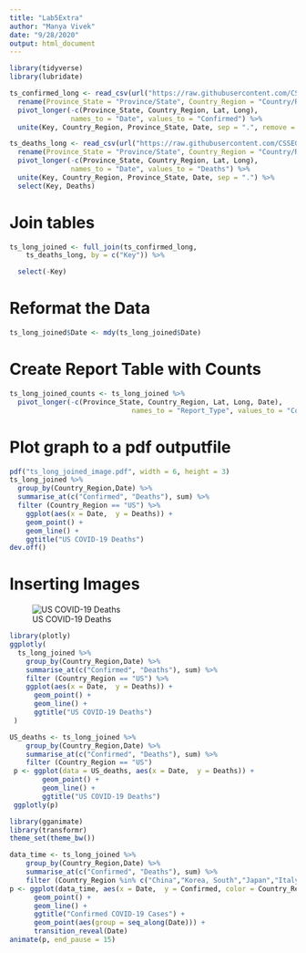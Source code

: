 ```yaml
---
title: "Lab5Extra"
author: "Manya Vivek"
date: "9/28/2020"
output: html_document
---
```


```r
library(tidyverse)
library(lubridate)
```

```r
ts_confirmed_long <- read_csv(url("https://raw.githubusercontent.com/CSSEGISandData/COVID-19/master/csse_covid_19_data/csse_covid_19_time_series/time_series_covid19_confirmed_global.csv")) %>% 
  rename(Province_State = "Province/State", Country_Region = "Country/Region") %>% 
  pivot_longer(-c(Province_State, Country_Region, Lat, Long), 
               names_to = "Date", values_to = "Confirmed") %>% 
  unite(Key, Country_Region, Province_State, Date, sep = ".", remove = FALSE )
```

```r
ts_deaths_long <- read_csv(url("https://raw.githubusercontent.com/CSSEGISandData/COVID-19/master/csse_covid_19_data/csse_covid_19_time_series/time_series_covid19_deaths_global.csv")) %>%
  rename(Province_State = "Province/State", Country_Region = "Country/Region") %>% 
  pivot_longer(-c(Province_State, Country_Region, Lat, Long), 
               names_to = "Date", values_to = "Deaths") %>% 
  unite(Key, Country_Region, Province_State, Date, sep = ".") %>% 
  select(Key, Deaths)
```

# Join tables

```r
ts_long_joined <- full_join(ts_confirmed_long,
    ts_deaths_long, by = c("Key")) %>% 

  select(-Key)
```

# Reformat the Data 
```r
ts_long_joined$Date <- mdy(ts_long_joined$Date)
```

# Create Report Table with Counts
```r
ts_long_joined_counts <- ts_long_joined %>% 
  pivot_longer(-c(Province_State, Country_Region, Lat, Long, Date),
                              names_to = "Report_Type", values_to = "Counts")
```

# Plot graph to a pdf outputfile

```r
pdf("ts_long_joined_image.pdf", width = 6, height = 3)
ts_long_joined %>% 
  group_by(Country_Region,Date) %>% 
  summarise_at(c("Confirmed", "Deaths"), sum) %>% 
  filter (Country_Region == "US") %>% 
    ggplot(aes(x = Date,  y = Deaths)) + 
    geom_point() +
    geom_line() +
    ggtitle("US COVID-19 Deaths")
dev.off()
```



# Inserting Images


![US COVID-19 Deaths](ts_long_joined_image.png) 
```r
library(plotly)
ggplotly(
  ts_long_joined %>% 
    group_by(Country_Region,Date) %>% 
    summarise_at(c("Confirmed", "Deaths"), sum) %>% 
    filter (Country_Region == "US") %>% 
    ggplot(aes(x = Date,  y = Deaths)) + 
      geom_point() +
      geom_line() +
      ggtitle("US COVID-19 Deaths")
 )
```


```r
US_deaths <- ts_long_joined %>% 
    group_by(Country_Region,Date) %>% 
    summarise_at(c("Confirmed", "Deaths"), sum) %>% 
    filter (Country_Region == "US")
 p <- ggplot(data = US_deaths, aes(x = Date,  y = Deaths)) + 
        geom_point() +
        geom_line() +
        ggtitle("US COVID-19 Deaths")
 ggplotly(p)
```

```r
library(gganimate)
library(transformr)
theme_set(theme_bw())
```

```r
data_time <- ts_long_joined %>% 
    group_by(Country_Region,Date) %>% 
    summarise_at(c("Confirmed", "Deaths"), sum) %>% 
    filter (Country_Region %in% c("China","Korea, South","Japan","Italy","US")) 
p <- ggplot(data_time, aes(x = Date,  y = Confirmed, color = Country_Region)) + 
      geom_point() +
      geom_line() +
      ggtitle("Confirmed COVID-19 Cases") +
      geom_point(aes(group = seq_along(Date))) +
      transition_reveal(Date) 
animate(p, end_pause = 15)
```

